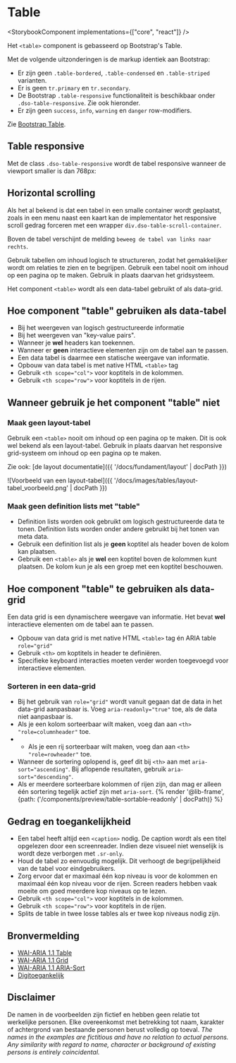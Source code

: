 
# Table

<StorybookComponent implementations={["core", "react"]} />

Het `<table>` component is gebasseerd op Bootstrap's Table.

Met de volgende uitzonderingen is de markup identiek aan Bootstrap:

- Er zijn geen `.table-bordered`, `.table-condensed` en `.table-striped` varianten.
- Er is geen `tr.primary` en `tr.secondary`.
- De Bootstrap `.table-responsive` functionaliteit is beschikbaar onder `.dso-table-responsive`. Zie ook hieronder.
- Er zijn geen `success`, `info`, `warning` en `danger` row-modifiers.

Zie [Bootstrap Table](https://getbootstrap.com/docs/3.3/css/#tables).

## Table responsive

Met de class `.dso-table-responsive` wordt de tabel responsive wanneer de viewport smaller is dan 768px:

## Horizontal scrolling

Als het al bekend is dat een tabel in een smalle container wordt geplaatst, zoals in een menu naast een kaart kan de implementator het responsive scroll gedrag forceren met een wrapper `div.dso-table-scroll-container`.

Boven de tabel verschijnt de melding `beweeg de tabel van links naar rechts`.

Gebruik tabellen om inhoud logisch te structureren, zodat het gemakkelijker wordt om relaties te zien en te begrijpen. Gebruik een tabel nooit om inhoud op een pagina op te maken. Gebruik in plaats daarvan het gridsysteem.

Het component `<table>` wordt als een data-tabel gebruikt of als data-grid.

## Hoe component "table" gebruiken als data-tabel

- Bij het weergeven van logisch gestructureerde informatie
- Bij het weergeven van "key-value pairs".
- Wanneer je **wel** headers kan toekennen.
- Wanneer er **geen** interactieve elementen zijn om de tabel aan te passen.
- Een data tabel is daarmee een statische weergave van informatie.
- Opbouw van data tabel is met native HTML `<table>` tag
- Gebruik `<th scope="col">` voor koptitels in de kolommen.
- Gebruik `<th scope="row">` voor koptitels in de rijen.

<!--

todo(thomas): Link aanpassen naar juiste locatie
{% render '@lib-frame', {path: ('/components/preview/table-data-table' | docPath)} %} -->

## Wanneer gebruik je het component "table" niet

### Maak geen layout-tabel

Gebruik een `<table>` nooit om inhoud op een pagina op te maken. Dit is ook wel bekend als een layout-tabel. Gebruik in plaats daarvan het responsive grid-systeem om inhoud op een pagina op te maken.

Zie ook: [de layout documentatie]({{ '/docs/fundament/layout' | docPath }})

![Voorbeeld van een layout-tabel]({{ '/docs/images/tables/layout-tabel_voorbeeld.png' | docPath }})

### Maak geen definition lists met "table"

- Definition lists worden ook gebruikt om logisch gestructureerde data te tonen. Definition lists worden onder andere gebruikt bij het tonen van meta data.
- Gebruik een definition list als je **geen** koptitel als header boven de kolom kan plaatsen.
- Gebruik een `<table>` als je **wel** een koptitel boven de kolommen kunt plaatsen. De kolom kun je als een groep met een koptitel beschouwen.

<!--

todo(thomas): Link aanpassen naar juiste locatie
Zie ook: [Definition List]({{ '/components/detail/definition-list' | docPath }})

{% render '@lib-frame', {path: ('/components/preview/table-definition-list' | docPath)} %}

{% render '@lib-frame', {path: ('/components/preview/table-header' | docPath)} %} -->

## Hoe component "table" te gebruiken als data-grid

Een data grid is een dynamischere weergave van informatie.
Het bevat **wel** interactieve elementen om de tabel aan te passen.

- Opbouw van data grid is met native HTML `<table>` tag én ARIA table `role="grid"`
- Gebruik `<th>` om koptitels in header te definiëren.
- Specifieke keyboard interacties moeten verder worden toegevoegd voor interactieve elementen.

<!--

todo(thomas): Link aanpassen naar juiste locatie
{% render '@lib-frame', {path: ('/components/preview/table-data-grid' | docPath)} %} -->

### Sorteren in een data-grid

- Bij het gebruik van `role="grid"` wordt vanuit gegaan dat de data in het data-grid aanpasbaar is. Voeg `aria-readonly="true"` toe, als de data niet aanpasbaar is.
- Als je een kolom sorteerbaar wilt maken, voeg dan aan `<th>` `"role=columnheader"` toe.
- - Als je een rij sorteerbaar wilt maken, voeg dan aan `<th>` `"role=rowheader"` toe.
- Wanneer de sortering oplopend is, geef dit bij `<th>` aan met `aria-sort="ascending"`. Bij aflopende resultaten, gebruik `aria-sort="descending"`.
- Als er meerdere sorteerbare kolommen of rijen zijn, dan mag er alleen één sortering tegelijk actief zijn met `aria-sort`.
  {% render '@lib-frame', {path: ('/components/preview/table-sortable-readonly' | docPath)} %}

## Gedrag en toegankelijkheid

- Een tabel heeft altijd een `<caption>` nodig. De caption wordt als een titel opgelezen door een screenreader. Indien deze visueel niet wenselijk is wordt deze verborgen met `.sr-only`.
- Houd de tabel zo eenvoudig mogelijk. Dit verhoogt de begrijpelijkheid van de tabel voor eindgebruikers.
- Zorg ervoor dat er maximaal één kop niveau is voor de kolommen en maximaal één kop niveau voor de rijen. Screen readers hebben vaak moeite om goed meerdere kop niveaus op te lezen.
- Gebruik `<th scope="col">` voor koptitels in de kolommen.
- Gebruik `<th scope="row">` voor koptitels in de rijen.
- Splits de table in twee losse tables als er twee kop niveaus nodig zijn.

## Bronvermelding

- [WAI-ARIA 1.1 Table](https://w3c.github.io/aria-practices/#table)
- [WAI-ARIA 1.1 Grid](https://w3c.github.io/aria-practices/#grid)
- [WAI-ARIA 1.1 ARIA-Sort](https://www.w3.org/TR/wai-aria-1.1/#aria-sort)
- [Digitoegankelijk](https://www.digitoegankelijk.nl)

## Disclaimer

De namen in de voorbeelden zijn fictief en hebben geen relatie tot werkelijke personen. Elke overeenkomst met betrekking tot naam, karakter of achtergrond van bestaande personen berust volledig op toeval.
_The names in the examples are fictitious and have no relation to actual persons. Any similarity with regard to name, character or background of existing persons is entirely coincidental._
